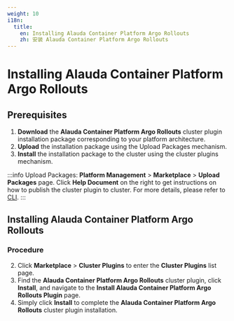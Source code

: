 ```yaml
---
weight: 10
i18n:
  title:
    en: Installing Alauda Container Platform Argo Rollouts
    zh: 安装 Alauda Container Platform Argo Rollouts
---
```


# Installing Alauda Container Platform Argo Rollouts

## Prerequisites

1. **Download** the **Alauda Container Platform Argo Rollouts** cluster plugin installation package corresponding to your platform architecture.
2. **Upload** the installation package using the Upload Packages mechanism.
3. **Install** the installation package to the cluster using the cluster plugins mechanism.

:::info
Upload Packages:
**Platform Management** > **Marketplace** > **Upload Packages** page.
Click **Help Document** on the right to get instructions on how to publish the cluster plugin to cluster. For more details, please refer to [CLI](/ui/cli_tools/index.mdx).
:::

## Installing Alauda Container Platform Argo Rollouts

### Procedure

2. Click **Marketplace** > **Cluster Plugins** to enter the **Cluster Plugins** list page.
3. Find the **Alauda Container Platform Argo Rollouts** cluster plugin, click **Install**, and navigate to the **Install Alauda Container Platform Argo Rollouts Plugin** page.
4. Simply click **Install** to complete the **Alauda Container Platform Argo Rollouts** cluster plugin installation.
